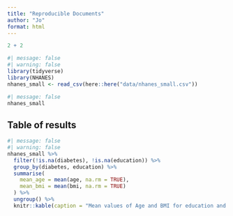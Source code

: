 ```yaml
---
title: "Reproducible Documents"
author: "Jo"
format: html
---
```


```r
2 + 2
```

```r
#| message: false
#| warning: false
library(tidyverse)
library(NHANES)
nhanes_small <- read_csv(here::here("data/nhanes_small.csv"))
```

```r
#| message: false
nhanes_small
```

## Table of results 

```r
#| message: false
#| warning: false
nhanes_small %>%
  filter(!is.na(diabetes), !is.na(education)) %>%
  group_by(diabetes, education) %>%
  summarise(
    mean_age = mean(age, na.rm = TRUE),
    mean_bmi = mean(bmi, na.rm = TRUE)
  ) %>%
  ungroup() %>%
  knitr::kable(caption = "Mean values of Age and BMI for education and diabetes status")
```
